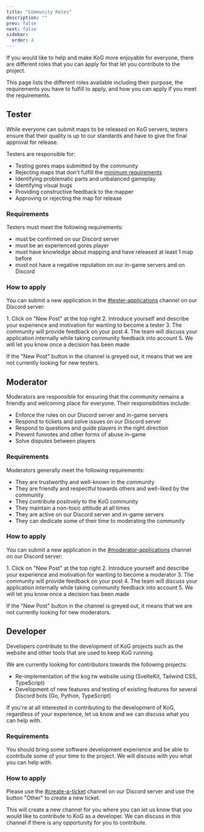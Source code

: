 ```yaml
---
title: "Community Roles"
description: ""
prev: false
next: false
sidebar:
  order: 4
---
```



If you would like to help and make KoG more enjoyable for everyone, there are different roles that you can apply for that let you contribute to the project.

This page lists the different roles available including their purpose, the requirements you have to fulfill to apply, and how you can apply if you meet the requirements.

## Tester

While everyone can submit maps to be released on KoG servers, testers ensure that their quality is up to our standards and have to give the final approval for release.

Testers are responsible for:

- Testing gores maps submitted by the community
- Rejecting maps that don't fulfill the [minimum requirements](/guides/mapping)
- Identifying problematic parts and unbalanced gameplay
- Identifying visual bugs
- Providing constructive feedback to the mapper
- Approving or rejecting the map for release

### Requirements

Testers must meet the following requirements:

- must be confirmed on our Discord server
- must be an experienced gores player
- must have knowledge about mapping and have released at least 1 map before
- must not have a negative reputation on our in-game servers and on Discord

### How to apply

You can submit a new application in the [#tester-applications](https://discord.com/channels/342003344476471296/1288406631322882048) channel on our Discord server:

<Steps>
1. Click on "New Post" at the top right
2. Introduce yourself and describe your experience and motivation for wanting to become a tester
3. The community will provide feedback on your post
4. The team will discuss your application internally while taking community feedback into account
5. We will let you know once a decision has been made
</Steps>

If the "New Post" button in the channel is greyed out, it means that we are not currently looking for new testers.

## Moderator

Moderators are responsible for ensuring that the community remains a friendly and welcoming place for everyone. Their responsibilities include:

- Enforce the rules on our Discord server and in-game servers
- Respond to tickets and solve issues on our Discord server
- Respond to questions and guide players in the right direction
- Prevent funvotes and other forms of abuse in-game
- Solve disputes between players

### Requirements

Moderators generally meet the following requirements:

- They are trustworthy and well-known in the community
- They are friendly and respectful towards others and well-liked by the community
- They contribute positively to the KoG community
- They maintain a non-toxic attitude at all times
- They are active on our Discord server and in-game servers
- They can dedicate some of their time to moderating the community

### How to apply

You can submit a new application in the [#moderator-applications](https://discord.com/channels/342003344476471296/1290586212326834187) channel on our Discord server:

<Steps>
1. Click on "New Post" at the top right
2. Introduce yourself and describe your experience and motivation for wanting to become a moderator
3. The community will provide feedback on your post
4. The team will discuss your application internally while taking community feedback into account
5. We will let you know once a decision has been made
</Steps>

If the "New Post" button in the channel is greyed out, it means that we are not currently looking for new moderators.

## Developer

Developers contribute to the development of KoG projects such as the website and other tools that are used to keep KoG running.

We are currently looking for contributors towards the following projects:
- Re-implementation of the kog.tw website using (SvelteKit, Tailwind CSS, TypeScript)
- Development of new features and testing of existing features for several Discord bots (Go, Python, TypeScript)

If you're at all interested in contributing to the development of KoG, regardless of your experience, let us know and we can discuss what you can help with.

### Requirements

You should bring some software development experience and be able to contribute some of your time to the project. We will discuss with you what you can help with.  

### How to apply

Please use the [#create-a-ticket](https://discord.com/channels/342003344476471296/962333808189919242) channel on our Discord server and use the button "Other" to create a new ticket. 

This will create a new channel for you where you can let us know that you would like to contribute to KoG as a developer. We can discuss in this channel if there is any opportunity for you to contribute.
